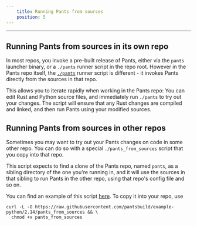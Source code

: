 ```yaml
---
    title: Running Pants from sources
    position: 5
---
```


---

## Running Pants from sources in its own repo

In most repos, you invoke a pre-built release of Pants, either via the `pants` launcher binary, or a `./pants` runner script in the repo root. However in the Pants repo itself, the [`./pants`](https://github.com/pantsbuild/pants/blob/main/pants) runner script is different - it invokes Pants directly from the sources in that repo.

This allows you to iterate rapidly when working in the Pants repo: You can edit Rust and Python source files, and immediately run `./pants` to try out your changes. The script will ensure that any Rust changes are compiled and linked, and then run Pants using your modified sources.

## Running Pants from sources in other repos

Sometimes you may want to try out your Pants changes on code in some other repo. You can do so with a special `./pants_from_sources` script that you copy into that repo.

This script expects to find a clone of the Pants repo, named `pants`, as a sibling directory of the one you're running in, and it will use the sources in that sibling to run Pants in the other repo, using that repo's config file and so on.

You can find an example of this script [here](https://github.com/pantsbuild/example-python/blob/2.14/pants_from_sources). To copy it into your repo, use

```
curl -L -O https://raw.githubusercontent.com/pantsbuild/example-python/2.14/pants_from_sources && \
  chmod +x pants_from_sources
```
